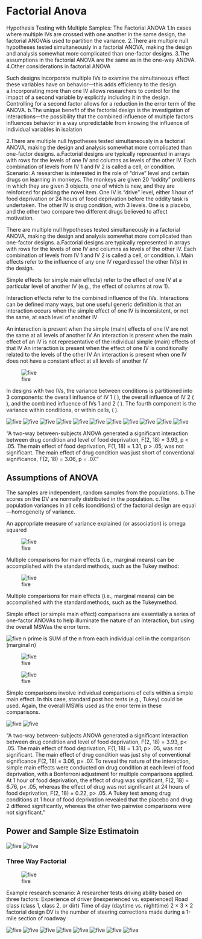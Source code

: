 # Factorial Anova

Hypothesis Testing with Multiple Samples: The Factorial ANOVA
1.In cases where multiple IVs are crossed with one another in the same design, the factorial ANOVAis used to partition the variance.
2.There are multiple null hypotheses tested simultaneously in a factorial ANOVA, making the design and analysis somewhat more complicated than one-factor designs.
3.The assumptions in the factorial ANOVA are the same as in the one-way ANOVA.
4.Other considerations in factorial ANOVA

Such designs incorporate multiple IVs to examine the simultaneous effect these variables have on behavior—this adds efficiency to the design.
a.Incorporating more than one IV allows researchers to control for the impact of a second variable by explicitly including it in the design. Controlling for a second factor allows for a reduction in the error term of the ANOVA.
b.The unique benefit of the factorial design is the investigation of interactions—the possibility that the combined influence of multiple factors influences behavior in a way unpredictable from knowing the influence of individual variables in isolation

2.There are multiple null hypotheses tested simultaneously in a factorial ANOVA, making the design and analysis somewhat more complicated than one-factor designs.
a.Factorial designs are typically represented in arrays with rows for the levels of one IV and columns as levels of the other IV. Each combination of levels from IV 1 and IV 2 is called a cell, or condition.
Scenario: A researcher is interested in the role of “drive” level and certain drugs on learning in monkeys. The monkeys are given 20 “oddity” problems in which they are given 3 objects, one of which is new, and they are reinforced for picking the novel item. One IV is “drive” level, either 1 hour of food deprivation or 24 hours of food deprivation before the oddity task is undertaken. The other IV is drug condition, with 3 levels. One is a placebo, and the other two compare two different drugs believed to affect motivation.

There are multiple null hypotheses tested simultaneously in a factorial ANOVA, making the design and analysis somewhat more complicated than one-factor designs.
a.Factorial designs are typically represented in arrays with rows for the levels of one IV and columns as levels of the other IV. Each combination of levels from IV 1 and IV 2 is called a cell, or condition.
i. Main effects refer to the influence of any one IV regardlessof the
other IV(s) in the design.

Simple effects (or simple main effects) refer to the effect of one IV
at a particular level of another IV (e.g., the effect of columns at
row 1).

Interaction effects refer to the combined influence of the IVs.
Interactions can be defined many ways, but one useful generic
definition is that an interaction occurs when the simple effect of
one IV is inconsistent, or not the same, at each level of another IV

An interaction is present when the simple (main) effects of one IV are not
the same at all levels of another IV
An interaction is present when the main effect of an IV is not representative
of the individual simple (main) effects of that IV
An interaction is present when the effect of one IV is conditionally related
to the levels of the other IV
An interaction is present when one IV does not have a constant effect at all
levels of another IV

![five](img/hicksfa5.png)

In designs with two IVs, the variance between conditions is
partitioned into 3 components: the overall influence of IV 1 ( ), the
overall influence of IV 2 ( ), and the combined influence of IVs 1
and 2 ( ). The fourth component is the variance within conditions,
or within cells, ( ).

![five](img/hicksfa6.png)
![five](img/hicksfa7.png)
![five](img/hicksfa8.png)
![five](img/hicksfa9.png)
![five](img/hicksfa10.png)
![five](img/hicksfa11.png)
![five](img/hicksfa12.png)
![five](img/hicksfa13.png)
![five](img/hicksfa14.png)
![five](img/hicksfa15.png)
![five](img/hicksfa16.png)

“A two-way between-subjects ANOVA generated a significant interaction
between drug condition and level of food deprivation, F(2, 18) = 3.93,
p < .05. The main effect of food deprivation, F(1, 18) = 1.31, p > .05, was
not significant. The main effect of drug condition was just short of
conventional significance, F(2, 18) = 3.06, p = .07.”

## Assumptions of ANOVA

The samples are independent, random samples from the populations.
b.The scores on the DV are normally distributed in the population.
c.The population variances in all cells (conditions) of the factorial design are equal—homogeneity of variance.

An appropriate measure of variance explained (or association) is
omega squared

![five](img/hicksfa17.png)

Multiple comparisons for main effects (i.e., marginal means) can be
accomplished with the standard methods, such as the Tukey method:

![five](img/hicksfa18.png)

Multiple comparisons for main effects (i.e., marginal means) can be accomplished with the standard methods, such as the Tukeymethod.

Simple effect (or simple main effect) comparisons are essentially a series of one-factor ANOVAs to help illuminate the nature of an interaction, but using the overall MSWas the error term.

![five](img/hicksfa19.png)
n prime is SUM of the n from each individual
cell in the comparison (marginal n)


![five](img/hicksfa20.png)

![five](img/hicksfa21.png)

Simple comparisons involve individual comparisons of cells within a simple main effect. In this case, standard post hoc tests (e.g., Tukey) could be used. Again, the overall MSWis used as the error term in these comparisons.

![five](img/hicksfa22.png)
![five](img/hicksfa23.png)


“A two-way between-subjects ANOVA generated a significant interaction
between drug condition and level of food deprivation, F(2, 18) = 3.93,
p< .05. The main effect of food deprivation, F(1, 18) = 1.31, p> .05, was
not significant. The main effect of drug condition was just shy of
conventional significance,F(2, 18) = 3.06, p= .07. To reveal the nature of
the interaction, simple main effects were conducted on drug condition at each
level of food deprivation, with a Bonferroni adjustment for multiple comparisons
applied. At 1 hour of food deprivation, the effect of drug was significant,
F(2, 18) = 6.76, p< .05, whereas the effect of drug was not significant at 24
hours of food deprivation, F(2, 18) = 0.22, p> .05. A Tukey test among drug
conditions at 1 hour of food deprivation revealed that the placebo and drug 2
differed significantly, whereas the other two pairwise comparisons were not
significant.”

## Power and Sample Size Estimatoin

![five](img/hicksfa24.png)
![five](img/hicksfa25.png)

### Three Way Factorial 

![five](img/hicksfa26.png)


Example research scenario: A researcher tests driving ability based on three
factors:
Experience of driver (inexperienced vs. experienced)
Road class (class 1, class 2, or dirt)
Time of day (daytime vs. nighttime)
2 × 3 × 2 factorial design
DV is the number of steering corrections made during a 1-mile section of
roadway

![five](img/hicksfa27.png)
![five](img/hicksfa28.png)
![five](img/hicksfa29.png)
![five](img/hicksfa30.png)
![five](img/hicksfa31.png)
![five](img/hicksfa32.png)
![five](img/hicksfa33.png)
![five](img/hicksfa34.png)
